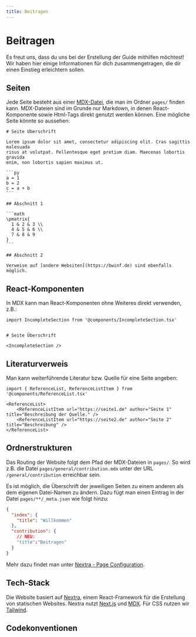 ```yaml
---
title: Beitragen
---
```




# Beitragen

<IncompletePage />

Es freut uns, dass du uns bei der Erstellung der Guide mithilfen möchtest! Wir haben hier einige Informationen für dich zusammengetragen, die dir einen Einstieg erleichtern sollen. 


## Seiten

Jede Seite besteht aus einer [MDX-Datei](https://mdxjs.com/), die man im
Ordner `pages/` finden kann. MDX-Dateien sind im Grunde nur Markdown, in
denen React-Komponente sowie Html-Tags direkt genutzt werden können. Eine
mögliche Seite könnte so aussehen:

````mdx filename="pages/general/meine-seite.mdx"
# Seite Überschrift

Lorem ipsum dolor sit amet, consectetur adipiscing elit. Cras sagittis malesuada
risus at volutpat. Pellentesque eget pretium diam. Maecenas lobortis gravida 
enim, non lobortis sapien maximus ut.

```py
a = 1
b = 2
c = a + b
```

## Abschnitt 1

```math
\pmatrix{
  1 & 2 & 3 \\
  4 & 5 & 6 \\
  7 & 8 & 9
}
```

## Abschnitt 2

Verweise auf [andere Websiten](https://bwinf.de) sind ebenfalls möglich. 
````


## React-Komponenten

In MDX kann man React-Komponenten ohne Weiteres direkt verwenden, z.B.: 

```mdx filename="pages/general/meine-seite.mdx"
import IncompleteSection from '@components/IncompleteSection.tsx'


# Seite Überschrift

<IncompleteSection />
```

## Literaturverweis

Man kann weiterführende Literatur bzw. Quelle für eine Seite angeben:

```mdx filename="pages/general/meine-seite.mdx"
import { ReferenceList, ReferenceListItem } from '@components/ReferenceList.tsx'

<ReferenceList>
    <ReferenceListItem url="https://seite1.de" author="Seite 1" title="Beschreibung der Quelle." />
    <ReferenceListItem url="https://seite2.de" author="Seite 2" title="Beschreibung" />
</ReferenceList>
```


## Ordnerstrukturen

Das Routing der Website folgt dem Pfad der MDX-Dateien in `pages/`. So
wird z.B. die Datei `pages/general/contribution.mdx` unter der URL
`/general/contribution` erreichbar sein.

Es ist möglich, die Überschrift der jeweiligen Seiten zu einem anderen als
dem eigenen Datei-Namen zu ändern. Dazu fügt man einen Eintrag in der
Datei `pages/**/_meta.json` wie folgt hinzu:

```json filename="pages/general/_meta.json"
{
  "index": {
    "title": "Willkommen"
  },
  "contribution": {
    // NEU: 
    "title":"Beitragen"
  }
}
```

Mehr dazu findet man unter [Nextra - Page Configuration](https://nextra.site/docs/docs-theme/page-configuration).


## Tech-Stack

Die Website basiert auf [Nextra](https://nextra.site/), einem
React-Framework für die Erstellung von statischen Websites. Nextra nutzt
[Next.js](https://nextjs.org/) und [MDX](https://mdxjs.com/). Für CSS nutzen wir [Tailwind](https://tailwindcss.com/).


## Codekonventionen

<IncompleteSection />
